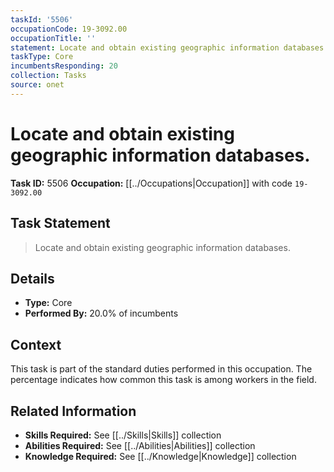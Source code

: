 ```yaml
---
taskId: '5506'
occupationCode: 19-3092.00
occupationTitle: ''
statement: Locate and obtain existing geographic information databases.
taskType: Core
incumbentsResponding: 20
collection: Tasks
source: onet
---
```

# Locate and obtain existing geographic information databases.

**Task ID:** 5506
**Occupation:** [[../Occupations|Occupation]] with code `19-3092.00`

## Task Statement

> Locate and obtain existing geographic information databases.

## Details

- **Type:** Core
- **Performed By:** 20.0% of incumbents

## Context

This task is part of the standard duties performed in this occupation. The percentage indicates how common this task is among workers in the field.

## Related Information

- **Skills Required:** See [[../Skills|Skills]] collection
- **Abilities Required:** See [[../Abilities|Abilities]] collection
- **Knowledge Required:** See [[../Knowledge|Knowledge]] collection
